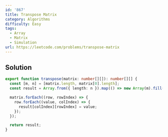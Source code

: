 ```yaml
---
id: '867'
title: Transpose Matrix
category: Algorithms
difficulty: Easy
tags:
  - Array
  - Matrix
  - Simulation
url: https://leetcode.com/problems/transpose-matrix
---
```


## Solution

```typescript showLineNumbers
export function transpose(matrix: number[][]): number[][] {
  const [m, n] = [matrix.length, matrix[0].length];
  const result = Array.from({ length: n }).map(() => new Array(m).fill(undefined));

  matrix.forEach((row, rowIndex) => {
    row.forEach((value, colIndex) => {
      result[colIndex][rowIndex] = value;
    });
  });

  return result;
}
```
